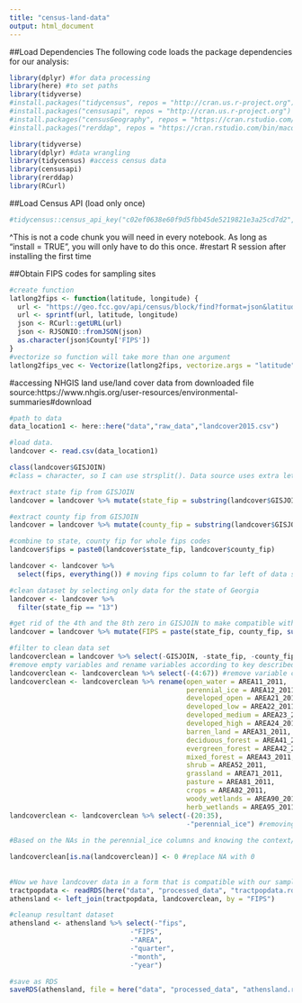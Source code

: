 ```yaml
---
title: "census-land-data"
output: html_document
---
```


##Load Dependencies
The following code loads the package dependencies for our analysis:
```r
library(dplyr) #for data processing
library(here) #to set paths
library(tidyverse)
#install.packages("tidycensus", repos = "http://cran.us.r-project.org")
#install.packages("censusapi", repos = "http://cran.us.r-project.org")
#install.packages("censusGeography", repos = "https://cran.rstudio.com/bin/macosx/contrib/4.0/chron_2.3-55.tgz")
#install.packages("rerddap", repos = "https://cran.rstudio.com/bin/macosx/contrib/4.0/rerddap_0.6.5.tgz")

library(tidyverse)
library(dplyr) #data wrangling
library(tidycensus) #access census data
library(censusapi)
library(rerddap)
library(RCurl)

```

##Load Census API (load only once)
```r
#tidycensus::census_api_key("c02ef0638e60f9d5fbb45de5219821e3a25cd7d2", install = TRUE) 
```
^This is not a code chunk you will need in every notebook. As long as "install = TRUE", you will only have to do this once. 
#restart R session after installing the first time

##Obtain FIPS codes for sampling sites
```r
#create function
latlong2fips <- function(latitude, longitude) {
  url <- "https://geo.fcc.gov/api/census/block/find?format=json&latitude=%f&longitude=%f"
  url <- sprintf(url, latitude, longitude)
  json <- RCurl::getURL(url)
  json <- RJSONIO::fromJSON(json)
  as.character(json$County['FIPS'])
}
#vectorize so function will take more than one argument
latlong2fips_vec <- Vectorize(latlong2fips, vectorize.args = "latitude", "longitude")
```

#accessing NHGIS land use/land cover data from downloaded file
source:https://www.nhgis.org/user-resources/environmental-summaries#download
```r
#path to data
data_location1 <- here::here("data","raw_data","landcover2015.csv")

#load data. 
landcover <- read.csv(data_location1)

class(landcover$GISJOIN)
#class = character, so I can use strsplit(). Data source uses extra letters and zeroes in their GIS code. I need to extract the original FIPS code to match my data

#extract state fip from GISJOIN
landcover = landcover %>% mutate(state_fip = substring(landcover$GISJOIN, 2,3)) %>% relocate(state_fip)

#extract county fip from GISJOIN
landcover = landcover %>% mutate(county_fip = substring(landcover$GISJOIN, 5, 7)) %>% relocate(county_fip)

#combine to state, county fip for whole fips codes
landcover$fips = paste0(landcover$state_fip, landcover$county_fip)

landcover <- landcover %>%
  select(fips, everything()) # moving fips column to far left of data set

#clean dataset by selecting only data for the state of Georgia
landcover <- landcover %>%
  filter(state_fip == "13")

#get rid of the 4th and the 8th zero in GISJOIN to make compatible with FIPS codes for samples + population count
landcover = landcover %>% mutate(FIPS = paste(state_fip, county_fip, substring(landcover$GISJOIN, 9, 14), sep = "")) %>% relocate(FIPS)

#filter to clean data set
landcoverclean = landcover %>% select(-GISJOIN, -state_fip, -county_fip, -OID, fips)
#remove empty variables and rename variables according to key described in readme file for raw NHGIS landcover data
landcoverclean <- landcoverclean %>% select(-(4:67)) #remove variable columns from years 2001 and 2006, keeping only 2011 data 
landcoverclean <- landcoverclean %>% rename(open_water = AREA11_2011,
                                            perennial_ice = AREA12_2011, 
                                            developed_open = AREA21_2011, 
                                            developed_low = AREA22_2011, 
                                            developed_medium = AREA23_2011, 
                                            developed_high = AREA24_2011, 
                                            barren_land = AREA31_2011, 
                                            deciduous_forest = AREA41_2011, 
                                            evergreen_forest = AREA42_2011, 
                                            mixed_forest = AREA43_2011,
                                            shrub = AREA52_2011, 
                                            grassland = AREA71_2011, 
                                            pasture = AREA81_2011, 
                                            crops = AREA82_2011, 
                                            woody_wetlands = AREA90_2011, 
                                            herb_wetlands = AREA95_2011) 
landcoverclean <- landcoverclean %>% select(-(20:35), 
                                            -"perennial_ice") #removing empty perennial ice column, removing proporation variables (keeping area values rather than proportions. we have the total area and can recalculate proportion later if needed)
                                          
#Based on the NAs in the perennial_ice columns and knowing the context/region of the data, I am thinking that the other NA values for certain land cover types simply indicate that there is no land cover of that type in the area - therefore, these values are essentially zero. Let's replace NA values with zeroes so that we are working with complete (not missing) data. 

landcoverclean[is.na(landcoverclean)] <- 0 #replace NA with 0
                                            
                                      
#Now we have landcover data in a form that is compatible with our sample site data (using small geography census info). Let's join datasets to create a dataset with sample site info and land cover info
tractpopdata <- readRDS(here("data", "processed_data", "tractpopdata.rds"))
athensland <- left_join(tractpopdata, landcoverclean, by = "FIPS")

#cleanup resultant dataset
athensland <- athensland %>% select(-"fips", 
                              -"FIPS", 
                              -"AREA", 
                              -"quarter", 
                              -"month",
                              -"year")

#save as RDS
saveRDS(athensland, file = here("data", "processed_data", "athensland.rds"))
```

